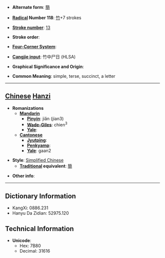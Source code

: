 * '''Alternate form''': [[簡]]

* '''[[Wiktionary:Chinese radical index| Radical]] Number 118''': [[Wiktionary:Chinese radical index 竹|竹]]+7 strokes

* '''[[Wiktionary:Chinese total strokes index|Stroke number]]''': [[Wiktionary:Chinese total strokes index 13|13]]

* '''Stroke order''': 

* '''[[Wiktionary:Chinese four corner index|Four-Corner System]]''': 

* '''[[Wiktionary:Chinese Cangjie index|Cangjie input]]''': 竹中尸日 (HLSA)

* '''Graphical Significance and Origin''': 

* '''Common Meaning''': simple, terse, succinct, a letter

----

== [[Chinese]] [[Hanzi]] ==

* '''Romanizations'''
** '''[[Mandarin]]'''
*** '''[[Pinyin]]''': jiǎn (jian3)
*** '''[[Wade-Giles]]''': chien<sup>3</sup>
*** '''[[Yale]]''': 
** '''[[Cantonese]]'''
*** '''[[Jyutping]]''':
*** '''[[Penkyamp]]''': 
*** '''[[Yale]]''': gaan2

* '''Style''': [[Simplified Chinese]] 
** '''[[Traditional Chinese|Traditional]] equivalent''': [[簡]]

* '''Other info''': 

----

== Dictionary Information ==

* KangXi: 0886.231
* Hanyu Da Zidian: 52975.120

== Technical Information ==

* '''Unicode''':
** Hex: 7B80
** Decimal: 31616
